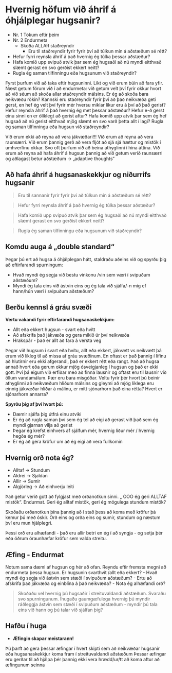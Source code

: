 
# Hvernig höfum við áhrif á óhjálplegar hugsanir?

- Nr. 1 Tökum eftir þeim
- Nr. 2 Endurmeta
  - Skoða ALLAR staðreyndir
    - Eru til staðreyndir fyrir fyrir því að túlkun mín á aðstæðum sé rétt?
- Hefur fyrri reynsla áhrif á það hvernig ég túlka þessar aðstæður?
- Hafa komið upp svipuð atvik þar sem ég hugsaði að nú myndi eitthvað slæmt gerast en svo gerðist ekkert neitt?
- Rugla ég saman tilfinningu eða hugsunum við staðreyndir?

Fyrst þurfum við að taka eftir hugsuninni. Líkt og við erum búin að fara yfir.
Næst getum förum við í að endurmeta: við getum velt því fyrir okkur hvort að við séum að skoða allar staðreyndir málsins.
Er ég að skoða bara neikvæðu rökin? Kannski eru staðreyndir fyrir því að það neikvæða geti gerst, en hef ég velt því fyrir mér hversu miklar líkur eru á því að það gerist?
Hefur reynsla áhrif á það hvernig ég met þessar aðstæður? Hefur e-ð gerst einu sinni en er ólíklegt að gerist aftur?
Hafa komið upp atvik þar sem ég hef hugsað að nú gerist eitthvað mjög slæmt en svo varð þetta allt í lagi?
Rugla ég saman tilfinningu eða hugsun við staðreyndir?

Við erum ekki að reyna að vera jákvæðari!!! Við erum að reyna að vera raunsærri. Við erum þannig gerð að vera fljót að sjá sjá hættur og mistök í umhverfinu okkar. Svo oft þurfum við að beina athyglinni í hina áttina.
Við erum að reyna að hafa áhrif á hugsun þannig að við getum verið raunsærri og aðlagast betur aðstæðum -> „adaptive thoughts“

## Að hafa áhrif á hugsanaskekkjur og niðurrifs hugsanir

> Eru til sannanir fyrir fyrir því að túlkun mín á aðstæðum sé rétt?

> Hefur fyrri reynsla áhrif á það hvernig ég túlka þessar aðstæður?

> Hafa komið upp svipuð atvik þar sem ég hugsaði að nú myndi eitthvað slæmt gerast en svo gerðist ekkert neitt?

> Rugla ég saman tilfinningu eða hugsunum við staðreyndir?

## Komdu auga á „double standard“

Þegar þú ert að hugsa á óhjálplegan hátt, staldraðu aðeins við og spyrðu þig að eftirfarandi spurningum:

- Hvað myndi ég segja við bestu vinkonu /vin sem væri í svipuðum aðstæðum?
- Myndi ég tala eins við ástvin eins og ég tala við sjálfa/-n mig ef hann/hún væri í svipuðum aðstæðum?

## Berðu kennsl á gráu svæði

**Vertu vakandi fyrir eftirfarandi hugsanaskekkjum:**

- Allt eða ekkert hugsun - svart eða hvítt
- Að afskrifa það jákvæða og gera mikið úr því neikvæða
- Hrakspár - það er allt að fara á versta veg

Þegar við hugsum í svart eða hvítu, allt eða ekkert, jákvætt vs neikvætt þá erum við líkleg til að missa af gráu svæðinum. En oftast er það þannig í lífinu að hlutirnir eru ekki afgerandi, það er ekkert rétt eða rangt. Það að hugsa annað hvort eða gerum okkur mjög ósveigjanleg í hugsun og það er ekki gott. Því þá eigum við erfiðar með að finna lausnir og oftast eru til lausnir við öllum vandamálum. Þær eru bara misgóðar.
Veltu fyrir þér hvort þú beinir athyglinni að neikvæðum hliðum málsins og gleymi að mjög líklega eru einnig jákvæðar hliðar á málinu, er mitt sjónarhorn það eina rétta? Hvert er sjónarhorn annarra?

**Spyrðu þig af því hvort þú:**

- Dæmir sjálfa þig útfrá einu atviki
- Er ég að rugla saman því sem ég tel að eigi að gerast við það sem ég myndi gjarnan vilja að gerist
- Þegar ég krefst einhvers af sjálfum mér, hvernig líður mér / hvernig hegða ég mér?
- Er ég að gera kröfur um að ég eigi að vera fullkomin

## Hvernig orð nota ég?

- Alltaf -> Stundum
- Aldrei -> Sjaldan
- Allir -> Sumir
- Algjörleg -> Að einhverju leiti

Það getur verið gott að fylgjast með orðanotkun sinni.
„ OOO ég geri ALLTAF mistök“. Endurmat. Geri ég alltaf mistök, geri ég mögulega stundum mistök?

Skoðaðu orðanotkun þína þannig að í stað þess að koma með kröfur þá kemur þú með óskir. Orð eins og orða eins og sumir, stundum og næstum því eru mun hjálplegri.

Þessi orð eru alhæfandi - það eru allir betri en ég í að syngja - og setja þér eða öðrum óraunhæfar kröfur sem valda streitu.

## Æfing - Endurmat

Notum sama dæmi af hugsun og hér að ofan. Reyndu eftir fremsta megni að endurmeta þessa hugsun.
Er hugsunin svarthvít /allt eða ekkert? - Hvað myndi ég segja við ástvin sem stæði í svipuðum aðstæðum? - Ertu að afskrifa það jákvæða og einblína á það neikvæða? - Nota ég alhæfandi orð?

<FullWidthImage image="/images/unit/endurmat.png" />

> Skoðaðu vel hvernig þú hugsaðir í streituvaldandi aðstæðum. Svaraðu svo spurningunum. Íhugaðu gaumgæfulega hvernig þú myndir ráðleggja ástvin sem stæði í svipuðum aðstæðum - myndir þú tala eins við hann og þú talar við sjálfan þig?

<TextareaInput />

## Hafðu í huga

- **Æfingin skapar meistarann!**

Þú þarft að gera þessar æfingar í hvert skipti sem að neikvæðar hugsanir eða hugsanaskekkjur koma fram í streituvaldandi aðstæðum
Þessar æfingar eru gerðar til að hjálpa þér þannig ekki vera hrædd/ur/tt að koma aftur að æfingunum seinna

<UnitNavButtons prevUrl="6-thought-errors-cont" nextUrl="8-conclusion" />
